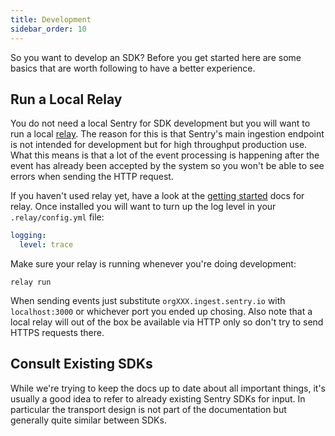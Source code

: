 ```yaml
---
title: Development
sidebar_order: 10
---
```


So you want to develop an SDK?  Before you get started here are some basics that are
worth following to have a better experience.

Run a Local Relay
-----------------

You do not need a local Sentry for SDK development but you will want to run a local
[relay](https://docs.sentry.io/product/relay/).  The reason for this is that Sentry's
main ingestion endpoint is not intended for development but for high throughput
production use.  What this means is that a lot of the event processing is happening
after the event has already been accepted by the system so you won't be able to see
errors when sending the HTTP request.

If you haven't used relay yet, have a look at the [getting started](https://docs.sentry.io/product/relay/getting-started/)
docs for relay.  Once installed you will want to turn up the log level in your
`.relay/config.yml` file:

```yaml
logging:
  level: trace
```

Make sure your relay is running whenever you're doing development:

```shell
relay run
```

When sending events just substitute `orgXXX.ingest.sentry.io` with `localhost:3000` or
whichever port you ended up chosing.  Also note that a local relay will out of the box
be available via HTTP only so don't try to send HTTPS requests there.

Consult Existing SDKs
---------------------

While we're trying to keep the docs up to date about all important things, it's usually
a good idea to refer to already existing Sentry SDKs for input.  In particular the
transport design is not part of the documentation but generally quite similar between
SDKs.
